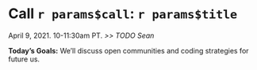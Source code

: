 # Call `r params$call`: `r params$title`
April 9, 2021. 10-11:30am PT. *>> TODO Sean* 

**Today's Goals:** We’ll discuss open communities and coding strategies for future us. 

